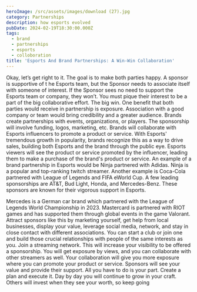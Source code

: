 ```yaml
---
heroImage: /src/assets/images/download (27).jpg
category: Partnerships
description: how esports evolved
pubDate: 2024-02-19T18:30:00.000Z
tags:
  - brand
  - partnerships
  - esports
  - colloboration
title: 'Esports And Brand Partnerships: A Win-Win Collaboration'
---
```


Okay, let’s get right to it. The goal is to make both parties happy. A sponsor is
supportive of t he Esports team, but the Sponsor needs to associate itself with someone of
interest. If the Sponsor sees no need to support the Esports team or company, they won’t.
You must pique their interest to be a part of the big collaborative effort. The big win.
One benefit that both parties would receive in partnership is exposure. Association with a
good company or team would bring credibility and a greater audience. Brands create
partnerships with events, organizations, or players. The sponsorship will involve funding,
logos, marketing, etc. Brands will collaborate with Esports influencers to promote a
product or service. With Esports' tremendous growth in popularity, brands recognize this
as a way to drive sales, building both Esports and the brand through the public eye.
Esports viewers will see the product or service promoted by the influencer, leading them to
make a purchase of the brand's product or service. An example of a brand partnership in
Esports would be Ninja partnered with Adidas. Ninja is a popular and top-ranking twitch
streamer. Another example is Coca-Cola partnered with League of Legends and FIFA
eWorld Cup. A few leading sponsorships are AT\&T, Bud Light, Honda, and Mercedes-Benz.
These sponsors are known for their vigorous support in Esports.

Mercedes is a German car brand which partnered with the League of Legends World
Championship in 2023. Mastercard is partnered with RIOT games and has supported them
through global events in the game Valorant. Attract sponsors like this by marketing
yourself, get help from local businesses, display your value, leverage social media,
network, and stay in close contact with different associations. You can start a club or join
one and build those crucial relationships with people of the same interests as you.
Join a streaming network. This will increase your visibility to be offered a sponsorship. You
will get exposure by views, and you can collaborate with other streamers as well. Your
collaboration will give you more exposure where you can promote your product or service.
Sponsors will see your value and provide their support. All you have to do is your part.
Create a plan and execute it. Day by day you will continue to grow in your craft. Others will
invest when they see your worth, so keep going
